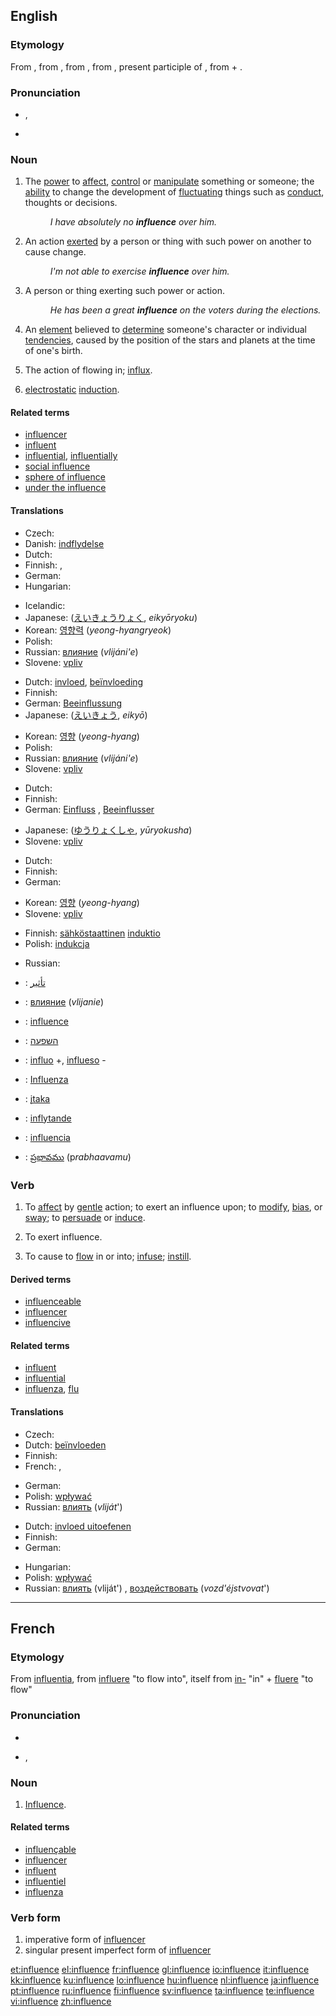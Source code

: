 ==English==
{{wikipedia}}
{{rank|lips|donations|George|666|influence|March|whatever|reach}}

===Etymology===
From {{etyl|enm|en}}, from {{etyl|fro|en}} {{term|influence||lang=fro|emanation from the stars affecting one's fate}}, from {{ML.}} {{term|influentia||lang=la}}, from {{etyl|la|en}} {{term|influens||lang=la|a flowing in}}, present participle of {{term|influere||lang=la|to flow into}}, from {{term|in-||lang=la|in-}} + {{term|fluere||lang=la|to flow}}.

===Pronunciation===
* {{IPA|/ˈɪn.flu.əns/}}, {{SAMPA|/"In.flU.@ns/}}
* {{audio|en-us-influence.ogg|Audio (US)}}

===Noun===
{{en-noun|s|-}}

# The [[power]] to [[affect]], [[control]] or [[manipulate]] something or someone; the [[ability]] to change the development of [[fluctuate|fluctuating]] things such as [[conduct]], thoughts or decisions.
#: ''I have absolutely no '''influence''' over him.''
# An action [[exert]]ed by a person or thing with such power on another to cause change.
#: ''I'm not able to exercise '''influence''' over him.''
# A person or thing exerting such power or action.
#: ''He has been a great '''influence''' on the voters during the elections.''
# {{astrology}} An [[element]] believed to [[determine]] someone's character or individual [[tendency|tendencies]], caused by the position of the stars and planets at the time of one's birth.
# {{obsolete}} The action of flowing in; [[influx]].
# {{electricity}} [[electrostatic]] [[induction]].

====Related terms====
* [[influencer]]
* [[influent]]
* [[influential]], [[influentially]]
* [[social influence]]
* [[sphere of influence]]
* [[under the influence]]

====Translations====
{{trans-top|power to affect, control or manipulate}}
* Czech: {{t-|cs|vliv|m}}
* Danish: [[indflydelse]]
* Dutch: {{t+|nl|invloed}}
* Finnish: {{t+|fi|vaikutus}}, {{t-|fi|vaikutusvalta}}
* German: {{t+|de|Einfluss|m}}
* Hungarian: {{t+|hu|befolyás}}
{{trans-mid}}
* Icelandic: {{t-|is|áhrif}}
* Japanese: {{Jpan|[[影響力]]}} ([[えいきょうりょく]], ''eikyōryoku'')
* Korean: [[영향력]] (''yeong-hyangryeok'')
* Polish: {{t+|pl|wpływ|m}}
* Russian: [[влияние]] (''vlijáni'e'') {{n}}
* Slovene: [[vpliv]] {{m}}
{{trans-bottom}}

{{trans-top|action exerted by a person or thing with power to cause change}}
* Dutch: [[invloed]], [[beïnvloeding]]
* Finnish: {{t+|fi|vaikutus}}
* German: [[Beeinflussung]] {{f}}
* Japanese: {{Jpan|[[影響]]}} ([[えいきょう]], ''eikyō'')
{{trans-mid}}
* Korean: [[영향]] (''yeong-hyang'')
* Polish: {{t+|pl|wpływ|m}}
* Russian: [[влияние]] (''vlijáni'e'') {{n}}
* Slovene: [[vpliv]] {{m}}
{{trans-bottom}}

{{trans-top|person or thing exerting such power or action}}
* Dutch: {{t+|nl|invloed}}
* Finnish: {{t-|fi|vaikuttaja}}
* German: [[Einfluss]] {{m}}, [[Beeinflusser]] {{m}}
{{trans-mid}}
* Japanese: {{Jpan|[[有力者]]}} ([[ゆうりょくしゃ]], ''yūryokusha'')
* Slovene: [[vpliv]] {{m}}
{{trans-bottom}}

{{trans-top|(''astrology'') element determining someone's character or individual tendencies}}
* Dutch: {{t+|nl|invloed}}
* Finnish: {{t+|fi|vaikutus}}
* German: {{t+|de|Einfluss|m}}
{{trans-mid}}
* Korean: [[영향]] (''yeong-hyang'')
* Slovene: [[vpliv]] {{m}}
{{trans-bottom}}

{{trans-see|action of flowing in; influx|influx}}
{{trans-top|electrostatic induction}}
* Finnish: [[sähköstaattinen]] [[induktio]]
* Polish: [[indukcja]] {{f}}
{{trans-mid}}
* Russian: {{t+|ru|индукция|f|tr=''indúkcija''|sc=Cyrl}}
{{trans-bottom}}

{{checktrans-top}}
* {{ttbc|Arabic}}: [[تأثير]]
* {{ttbc|Bulgarian}}: [[влияние]] (''vlijanie'') {{n}}
* {{ttbc|French}}: [[#French|influence]]
* {{ttbc|Hebrew}}: [[השפעה]] {{f}}
* {{ttbc|Ido}}: [[influo]] +, [[influeso]] -
* {{ttbc|Italian}}: [[Influenza]]
* {{ttbc|Lithuanian}}: [[įtaka]] {{f}}
* {{ttbc|Swedish}}: [[inflytande]] {{n}}
* {{ttbc|Spanish}}: [[influencia]] {{f}}
* {{ttbc|Telugu}}: [[ప్రభావము]] (p''rabhaavamu'')
{{checktrans-bottom}}

===Verb===
{{en-verb|influenc|es}}

# {{transitive}} To [[affect]] by [[gentle]] action; to exert an influence upon; to [[modify]], [[bias]], or [[sway]]; to [[persuade]] or [[induce]].
# {{intransitive}} To exert influence.
# {{context|transitive|obsolete}} To cause to [[flow]] in or into; [[infuse]]; [[instill]].

====Derived terms====
* [[influenceable]]
* [[influencer]]
* [[influencive]]

====Related terms====
* [[influent]]
* [[influential]]
* [[influenza]], [[flu]]

====Translations====
{{trans-top|to exert an influence upon}}
* Czech: {{t-|cs|ovlivnit}}
* Dutch: [[beïnvloeden]]
* Finnish: {{t+|fi|vaikuttaa}}
* French: {{t+|fr|influencer}}, {{t+|fr|influer}}
{{trans-mid}}
* German: {{t+|de|beeinflussen}}
* Polish: [[wpływać]]
* Russian: [[влиять]] (''vliját''') {{impf}}
{{trans-bottom}}

{{trans-top|(''intr.'') to exert influence}}
* Dutch: [[invloed uitoefenen]]
* Finnish: {{t+|fi|vaikuttaa}}
* German: {{t+|de|beeinflussen}}
{{trans-mid}}
* Hungarian: {{t+|hu|befolyásol}}
* Polish: [[wpływać]]
* Russian: [[влиять]] (vliját') {{impf}}, [[воздействовать]] (''vozd'éjstvovat''') {{impf}}
{{trans-bottom}}

----

==French==

===Etymology===
From {{etyl|la}} [[influentia]], from [[influere]] "to flow into", itself from [[in-]] "in" + [[fluere]] "to flow"

===Pronunciation===
* {{audio|Fr-influence.ogg|audio}}
* {{IPA|lang=fr|/ɛ̃.fly.ɑ̃s/}}, {{SAMPA|/E~.fly.A~s/}}

===Noun===
{{fr-noun|m}}

# [[influence#English|Influence]].

====Related terms====
* [[influençable]]
* [[influencer]]
* [[influent]]
* [[influentiel]]
* [[influenza]]

===Verb form===
{{infl|fr|verb form}}

# imperative form of [[influencer]]
# singular present imperfect form of [[influencer]]

[[et:influence]]
[[el:influence]]
[[fr:influence]]
[[gl:influence]]
[[io:influence]]
[[it:influence]]
[[kk:influence]]
[[ku:influence]]
[[lo:influence]]
[[hu:influence]]
[[nl:influence]]
[[ja:influence]]
[[pt:influence]]
[[ru:influence]]
[[fi:influence]]
[[sv:influence]]
[[ta:influence]]
[[te:influence]]
[[vi:influence]]
[[zh:influence]]